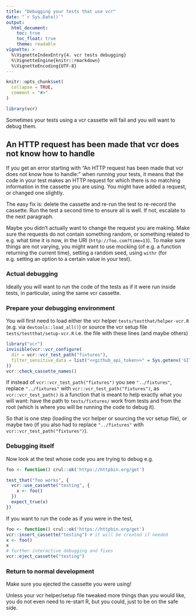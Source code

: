 ```yaml
---
title: "Debugging your tests that use vcr"
date: "`r Sys.Date()`"
output:
  html_document:
    toc: true
    toc_float: true
    theme: readable
vignette: >
  %\VignetteIndexEntry{4. vcr tests debugging}
  %\VignetteEngine{knitr::rmarkdown}
  %\VignetteEncoding{UTF-8}
---
```


```r
knitr::opts_chunk$set(
  collapse = TRUE,
  comment = "#>"
)
```

```r
library(vcr)
```

Sometimes your tests using a vcr cassette will fail and you will want to debug them.

## An HTTP request has been made that vcr does not know how to handle

If you get an error starting with "An HTTP request has been made that vcr does not know how to handle:" when running your tests, it means that the code in your test makes an HTTP request for which there is no matching information in the cassette you are using. You might have added a request, or changed one slightly.

The easy fix is: delete the cassette and re-run the test to re-record the cassette. Run the test a second time to ensure all is well. If not, escalate to the next paragraph.

Maybe you didn't actually want to change the request you are making.
Make sure the requests do not contain something random, or something related to e.g. what time it is now, in the URI (`http://foo.com?time=13`).
To make sure things are not varying, you might want to use mocking (of e.g. a function returning the current time), setting a random seed, using `withr` (for e.g. setting an option to a certain value in your test).

### Actual debugging

Ideally you will want to run the code of the tests as if it were run inside tests, in particular, using the same vcr cassette.

### Prepare your debugging environment

You will first need to load either the vcr helper `tests/testthat/helper-vcr.R` (e.g. via `devtools::load_all()`) or source the vcr setup file `tests/testthat/setup-vcr.R` i.e. the file with these lines (and maybe others)

```r
library("vcr")
invisible(vcr::vcr_configure(
  dir = vcr::vcr_test_path("fixtures"),
  filter_sensitive_data = list("<<github_api_token>>" = Sys.getenv('GITHUB_PAT'))
))
vcr::check_cassette_names()

```

If instead of `vcr::vcr_test_path("fixtures")` you see `"../fixtures"`, replace `"../fixtures"` with `vcr::vcr_test_path("fixtures")`,
as `vcr::vcr_test_path()` is a function that is meant to help exactly what you will want: have the path to `tests/fixtures/` work from tests and from the root (which is where you will be running the code to debug it).

So that is one step (loading the vcr helper or sourcing the vcr setup file), or maybe two (if you also had to replace `"../fixtures"` with `vcr::vcr_test_path("fixtures")`).

### Debugging itself

Now look at the test whose code you are trying to debug e.g.

```r
foo <- function() crul::ok('https://httpbin.org/get')

test_that("foo works", {
  vcr::use_cassette("testing", {
    x <- foo()
  })
  expect_true(x)
})
```

If you want to run the code as if you were in the test,

```r
foo <- function() crul::ok('https://httpbin.org/get')
vcr::insert_cassette("testing") # it will be created if needed
x <- foo()
x
# further interactive debugging and fixes
vcr::eject_cassette("testing")
```

### Return to normal development

Make sure you ejected the cassette you were using!

Unless your vcr helper/setup file tweaked more things than you would like, you do not even need to re-start R, but you could, just to be on the safe side.
